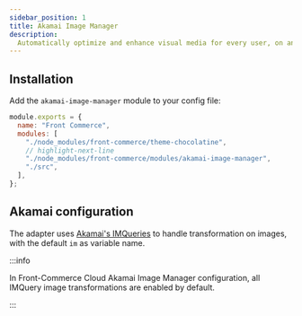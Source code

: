 ```yaml
---
sidebar_position: 1
title: Akamai Image Manager
description:
  Automatically optimize and enhance visual media for every user, on any device.
---
```



<SinceVersion tag="2.24" />

## Installation

Add the `akamai-image-manager` module to your config file:

```js title=".front-commerce.js"
module.exports = {
  name: "Front Commerce",
  modules: [
    "./node_modules/front-commerce/theme-chocolatine",
    // highlight-next-line
    "./node_modules/front-commerce/modules/akamai-image-manager",
    "./src",
  ],
};
```

## Akamai configuration

The adapter uses
[Akamai's IMQueries](https://techdocs.akamai.com/ivm/docs/imquery) to handle
transformation on images, with the default `im` as variable name.

:::info

In Front-Commerce Cloud Akamai Image Manager configuration, all IMQuery image
transformations are enabled by default.

:::
